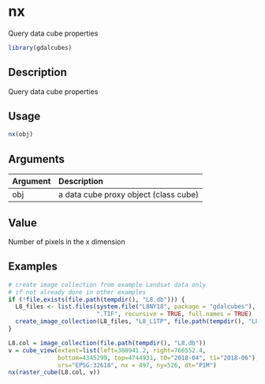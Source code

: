# nx

Query data cube properties



```r
library(gdalcubes)
```

## Description

Query data cube properties


## Usage


```r
nx(obj)

```


## Arguments

| Argument    | Description                       |
|:------------|:----------------------------------|
| obj | a data cube proxy object (class cube) |


## Value

Number of pixels in the x dimension


## Examples


```r
# create image collection from example Landsat data only 
# if not already done in other examples
if (!file.exists(file.path(tempdir(), "L8.db"))) {
  L8_files <- list.files(system.file("L8NY18", package = "gdalcubes"),
                         ".TIF", recursive = TRUE, full.names = TRUE)
  create_image_collection(L8_files, "L8_L1TP", file.path(tempdir(), "L8.db"), quiet = TRUE) 
}

L8.col = image_collection(file.path(tempdir(), "L8.db"))
v = cube_view(extent=list(left=388941.2, right=766552.4, 
              bottom=4345299, top=4744931, t0="2018-04", t1="2018-06"),
              srs="EPSG:32618", nx = 497, ny=526, dt="P1M")
nx(raster_cube(L8.col, v))
```



